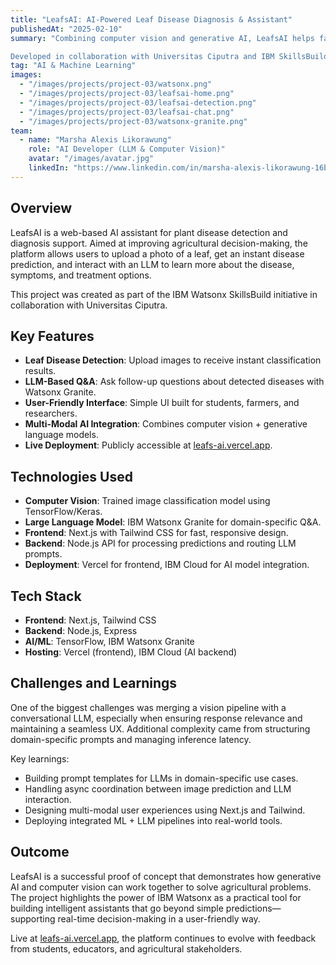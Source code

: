 ```yaml
---
title: "LeafsAI: AI-Powered Leaf Disease Diagnosis & Assistant"
publishedAt: "2025-02-10"
summary: "Combining computer vision and generative AI, LeafsAI helps farmers and researchers detect leaf diseases and get contextual answers powered by IBM Watsonx.

Developed in collaboration with Universitas Ciputra and IBM SkillsBuild, LeafsAI is an AI platform that identifies leaf diseases from images and provides instant Q&A support about the diagnosis. By integrating an image classification model with IBM Watsonx's Granite LLM, this tool empowers users with not just detection—but understanding. The platform is built with an accessible web interface and deploys a seamless end-to-end AI experience for agriculture and plant health monitoring."
tag: "AI & Machine Learning"
images:
  - "/images/projects/project-03/watsonx.png"
  - "/images/projects/project-03/leafsai-home.png"
  - "/images/projects/project-03/leafsai-detection.png"
  - "/images/projects/project-03/leafsai-chat.png"
  - "/images/projects/project-03/watsonx-granite.png"
team:
  - name: "Marsha Alexis Likorawung"
    role: "AI Developer (LLM & Computer Vision)"
    avatar: "/images/avatar.jpg"
    linkedIn: "https://www.linkedin.com/in/marsha-alexis-likorawung-16b13a267/"
---
```


## Overview

LeafsAI is a web-based AI assistant for plant disease detection and diagnosis support. Aimed at improving agricultural decision-making, the platform allows users to upload a photo of a leaf, get an instant disease prediction, and interact with an LLM to learn more about the disease, symptoms, and treatment options.

This project was created as part of the IBM Watsonx SkillsBuild initiative in collaboration with Universitas Ciputra.

## Key Features

- **Leaf Disease Detection**: Upload images to receive instant classification results.
- **LLM-Based Q&A**: Ask follow-up questions about detected diseases with Watsonx Granite.
- **User-Friendly Interface**: Simple UI built for students, farmers, and researchers.
- **Multi-Modal AI Integration**: Combines computer vision + generative language models.
- **Live Deployment**: Publicly accessible at [leafs-ai.vercel.app](https://leafs-ai.vercel.app/).

## Technologies Used

- **Computer Vision**: Trained image classification model using TensorFlow/Keras.
- **Large Language Model**: IBM Watsonx Granite for domain-specific Q&A.
- **Frontend**: Next.js with Tailwind CSS for fast, responsive design.
- **Backend**: Node.js API for processing predictions and routing LLM prompts.
- **Deployment**: Vercel for frontend, IBM Cloud for AI model integration.

## Tech Stack

- **Frontend**: Next.js, Tailwind CSS
- **Backend**: Node.js, Express
- **AI/ML**: TensorFlow, IBM Watsonx Granite
- **Hosting**: Vercel (frontend), IBM Cloud (AI backend)

## Challenges and Learnings

One of the biggest challenges was merging a vision pipeline with a conversational LLM, especially when ensuring response relevance and maintaining a seamless UX. Additional complexity came from structuring domain-specific prompts and managing inference latency.

Key learnings:
- Building prompt templates for LLMs in domain-specific use cases.
- Handling async coordination between image prediction and LLM interaction.
- Designing multi-modal user experiences using Next.js and Tailwind.
- Deploying integrated ML + LLM pipelines into real-world tools.

## Outcome

LeafsAI is a successful proof of concept that demonstrates how generative AI and computer vision can work together to solve agricultural problems. The project highlights the power of IBM Watsonx as a practical tool for building intelligent assistants that go beyond simple predictions—supporting real-time decision-making in a user-friendly way.

Live at [leafs-ai.vercel.app](https://leafs-ai.vercel.app/), the platform continues to evolve with feedback from students, educators, and agricultural stakeholders.
